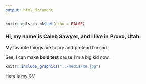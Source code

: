 ```yaml
---
output: html_document
---
```


```r
knitr::opts_chunk$set(echo = FALSE)
```


### Hi, my name is Caleb Sawyer, and I live in Provo, Utah. 

My favorite things are to cry and pretend I'm sad

See, I can make **bold test** cause I'm a big kid now.

```r
knitr::include_graphics("../media/me.jpg")
```


Here is [my CV](http://cbsawyer.github.io/media/CV.pdf)

